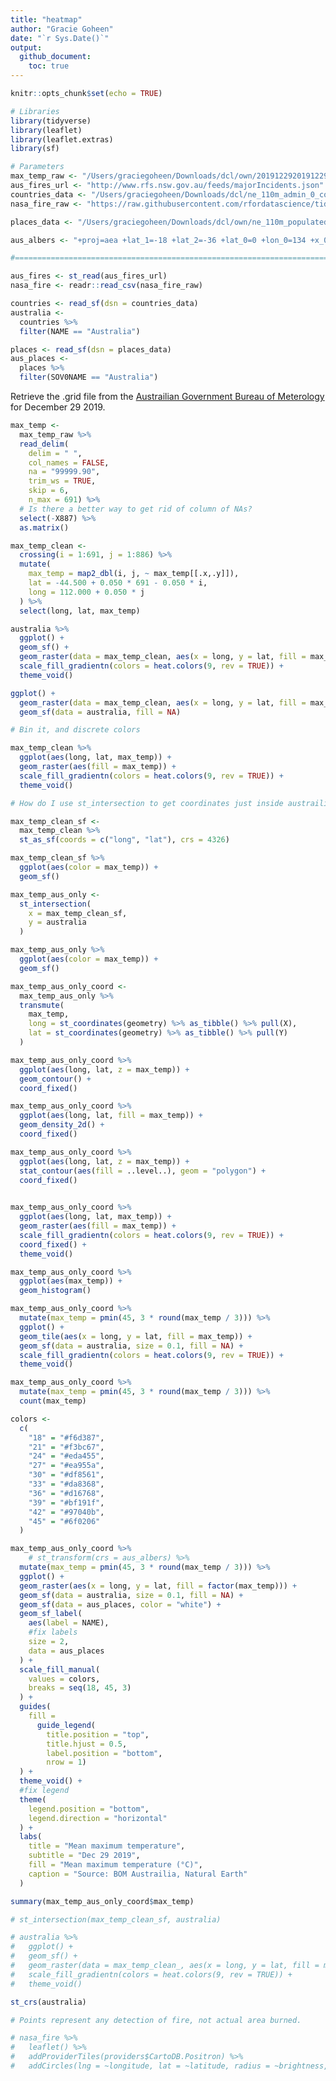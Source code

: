 ```yaml
---
title: "heatmap"
author: "Gracie Goheen"
date: "`r Sys.Date()`"
output: 
  github_document:
    toc: true
---
```


```r
knitr::opts_chunk$set(echo = TRUE)
```

```r
# Libraries
library(tidyverse)
library(leaflet)
library(leaflet.extras)
library(sf)

# Parameters
max_temp_raw <- "/Users/graciegoheen/Downloads/dcl/own/2019122920191229.grid"
aus_fires_url <- "http://www.rfs.nsw.gov.au/feeds/majorIncidents.json"
countries_data <- "/Users/graciegoheen/Downloads/dcl/ne_110m_admin_0_countries/ne_110m_admin_0_countries.shp"
nasa_fire_raw <- "https://raw.githubusercontent.com/rfordatascience/tidytuesday/master/data/2020/2020-01-07/MODIS_C6_Australia_and_New_Zealand_7d.csv"

places_data <- "/Users/graciegoheen/Downloads/dcl/own/ne_110m_populated_places/ne_110m_populated_places.shp"

aus_albers <- "+proj=aea +lat_1=-18 +lat_2=-36 +lat_0=0 +lon_0=134 +x_0=0 +y_0=0 +ellps=WGS84 +datum=WGS84 +units=m +no_defs "

#===============================================================================

aus_fires <- st_read(aus_fires_url)
nasa_fire <- readr::read_csv(nasa_fire_raw)

countries <- read_sf(dsn = countries_data)
australia <- 
  countries %>% 
  filter(NAME == "Australia")

places <- read_sf(dsn = places_data)
aus_places <- 
  places %>% 
  filter(SOV0NAME == "Australia")
```

Retrieve the .grid file from the [Austrailian Government Bureau of Meterology](http://www.bom.gov.au/jsp/awap/temp/rmse_archive.jsp?map=maxave&period=daily&year=2019&month=12&day=29) for December 29 2019.

```r
max_temp <- 
  max_temp_raw %>% 
  read_delim(
    delim = " ", 
    col_names = FALSE, 
    na = "99999.90", 
    trim_ws = TRUE, 
    skip = 6, 
    n_max = 691) %>% 
  # Is there a better way to get rid of column of NAs?
  select(-X887) %>% 
  as.matrix()
```


```r
max_temp_clean <-
  crossing(i = 1:691, j = 1:886) %>% 
  mutate(
    max_temp = map2_dbl(i, j, ~ max_temp[[.x,.y]]),
    lat = -44.500 + 0.050 * 691 - 0.050 * i,
    long = 112.000 + 0.050 * j
  ) %>%
  select(long, lat, max_temp)
```


```r
australia %>% 
  ggplot() +
  geom_sf() +
  geom_raster(data = max_temp_clean, aes(x = long, y = lat, fill = max_temp)) +
  scale_fill_gradientn(colors = heat.colors(9, rev = TRUE)) +
  theme_void() 
```

```r
ggplot() +
  geom_raster(data = max_temp_clean, aes(x = long, y = lat, fill = max_temp)) +
  geom_sf(data = australia, fill = NA)

# Bin it, and discrete colors
```


```r
max_temp_clean %>% 
  ggplot(aes(long, lat, max_temp)) +
  geom_raster(aes(fill = max_temp)) +
  scale_fill_gradientn(colors = heat.colors(9, rev = TRUE)) +
  theme_void()

# How do I use st_intersection to get coordinates just inside austrailia.
```

```r
max_temp_clean_sf <-
  max_temp_clean %>% 
  st_as_sf(coords = c("long", "lat"), crs = 4326) 
```

```r
max_temp_clean_sf %>% 
  ggplot(aes(color = max_temp)) +
  geom_sf()
```


```r
max_temp_aus_only <-
  st_intersection(
    x = max_temp_clean_sf,
    y = australia
  )
```

```r
max_temp_aus_only %>% 
  ggplot(aes(color = max_temp)) +
  geom_sf()
```


```r
max_temp_aus_only_coord <-
  max_temp_aus_only %>% 
  transmute(
    max_temp,
    long = st_coordinates(geometry) %>% as_tibble() %>% pull(X),
    lat = st_coordinates(geometry) %>% as_tibble() %>% pull(Y)
  )
```


```r
max_temp_aus_only_coord %>% 
  ggplot(aes(long, lat, z = max_temp)) +
  geom_contour() +
  coord_fixed()
```

```r
max_temp_aus_only_coord %>% 
  ggplot(aes(long, lat, fill = max_temp)) +
  geom_density_2d() + 
  coord_fixed()
```


```r
max_temp_aus_only_coord %>% 
  ggplot(aes(long, lat, z = max_temp)) +
  stat_contour(aes(fill = ..level..), geom = "polygon") +
  coord_fixed()
  
```


```r
max_temp_aus_only_coord %>% 
  ggplot(aes(long, lat, max_temp)) +
  geom_raster(aes(fill = max_temp)) +
  scale_fill_gradientn(colors = heat.colors(9, rev = TRUE)) +
  coord_fixed() + 
  theme_void()
```

```r
max_temp_aus_only_coord %>% 
  ggplot(aes(max_temp)) +
  geom_histogram()
```


```r
max_temp_aus_only_coord %>% 
  mutate(max_temp = pmin(45, 3 * round(max_temp / 3))) %>% 
  ggplot() +
  geom_tile(aes(x = long, y = lat, fill = max_temp)) +
  geom_sf(data = australia, size = 0.1, fill = NA) +
  scale_fill_gradientn(colors = heat.colors(9, rev = TRUE)) +
  theme_void()
```

```r
max_temp_aus_only_coord %>% 
  mutate(max_temp = pmin(45, 3 * round(max_temp / 3))) %>% 
  count(max_temp)
```

```r
colors <- 
  c(
    "18" = "#f6d387",
    "21" = "#f3bc67",
    "24" = "#eda455",
    "27" = "#ea955a",
    "30" = "#df8561",
    "33" = "#da8368",
    "36" = "#d16768",
    "39" = "#bf191f",
    "42" = "#97040b",
    "45" = "#6f0206"
  )

max_temp_aus_only_coord %>% 
    # st_transform(crs = aus_albers) %>% 
  mutate(max_temp = pmin(45, 3 * round(max_temp / 3))) %>%
  ggplot() +
  geom_raster(aes(x = long, y = lat, fill = factor(max_temp))) +
  geom_sf(data = australia, size = 0.1, fill = NA) +
  geom_sf(data = aus_places, color = "white") +
  geom_sf_label(
    aes(label = NAME),
    #fix labels
    size = 2,
    data = aus_places
  ) +
  scale_fill_manual(
    values = colors,
    breaks = seq(18, 45, 3)
  ) +
  guides(
    fill = 
      guide_legend(
        title.position = "top", 
        title.hjust = 0.5, 
        label.position = "bottom", 
        nrow = 1)
  ) +
  theme_void() +
  #fix legend
  theme(
    legend.position = "bottom",
    legend.direction = "horizontal"
  ) +
  labs(
    title = "Mean maximum temperature",
    subtitle = "Dec 29 2019",
    fill = "Mean maximum temperature (°C)", 
    caption = "Source: BOM Austrailia, Natural Earth"
  )
```

```r
summary(max_temp_aus_only_coord$max_temp)
```


```r
# st_intersection(max_temp_clean_sf, australia)
```

```r
# australia %>% 
#   ggplot() +
#   geom_sf() +
#   geom_raster(data = max_temp_clean_, aes(x = long, y = lat, fill = max_temp)) +
#   scale_fill_gradientn(colors = heat.colors(9, rev = TRUE)) +
#   theme_void() 
```


```r
st_crs(australia)
```


```r
# Points represent any detection of fire, not actual area burned. 

# nasa_fire %>% 
#   leaflet() %>% 
#   addProviderTiles(providers$CartoDB.Positron) %>% 
#   addCircles(lng = ~longitude, lat = ~latitude, radius = ~brightness, color = "red") 
```

